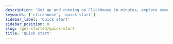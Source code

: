 ```yaml
---
description: 'Get up and running on ClickHouse in minutes, explore some sample data, and build your solution'
keywords: ['clickhouse', 'quick start']
sidebar_label: 'Quick start'
sidebar_position: 0
slug: /get-started/quick-start
title: 'Quick start'
---
```



<div style={{
    display: 'inline-flex',
    flexDirection: 'column',
    width: '100%',
    maxWidth: 'calc(700px + 1rem)'
}}>
    <div style={{
        display: 'flex',
        flexDirection: 'row',
        flexWrap: 'wrap',
        gap: '1rem',
        marginBottom: '1rem',
        width: '100%',
        '@media (max-width: 996px)': {
            flexDirection: 'column'
        }
    }}>
        <div style={{
            flex: '1 1 300px',
            minWidth: '0',
            maxWidth: '100%',
            '@media (max-width: 996px)': {
                width: '100%',
                maxWidth: 'none',
                flex: '1 1 auto'
            }
        }}>
            <Link to="/getting-started/quick-start/cloud" style={{textDecoration: 'none', width: '100%'}}>
            <CardSecondary
                badgeState="success"
                badgeText="recommended"
                description="Get started with ClickHouse Cloud in minutes.
          We'll walk you through creating a ClickHouse service,
          connecting to ClickHouse and adding data to your service via
          CDC, SQL console, local client or file upload.
          "
                icon="cloud"
                infoText="Get started"
                infoUrl="clickhouse.com/docs/getting-started/quick-start/cloud"
                title="Cloud quick start"
                style={{width: '100%', height: '100%'}}
            />
            </Link>
        </div>
        <div style={{
            flex: '1 1 300px',
            minWidth: '0',
            maxWidth: '100%',
            '@media (max-width: 996px)': {
                width: '100%',
                maxWidth: 'none',
                flex: '1 1 auto'
            }
        }}>
            <Link to="/getting-started/quick-start/oss" style={{textDecoration: 'none', width: '100%'}}>
            <CardSecondary
                badgeState="success"
                description="Get started with OSS ClickHouse in minutes. You'll
          learn how to install ClickHouse server and client locally, create a
          table and insert some example data into it, and explore the many ways
          you can get your own data into ClickHouse.
          "
                icon="server"
                infoText="Get started"
                infoUrl="clickhouse.com/docs/getting-started/quick-start/oss"
                title="OSS quick start"
                style={{width: '100%', height: '100%'}}
            />
            </Link>
        </div>
    </div>
    <div style={{
        width: '100%',
        '@media (max-width: 996px)': {
            maxWidth: '100%',
            margin: '0'
        }
    }}>
        <Link to="/cloud/overview" style={{textDecoration: 'none', width: '100%'}}>
          <CardPromotion
              icon="question"
              label="Not sure which to choose? Click here to learn about the differences between Cloud and OSS ClickHouse"
              style={{
                  display: 'flex',
                  flex: '1',
                  width: '100%',
                  minHeight: 'auto',
                  alignItems: 'flex-start',
                  padding: '1rem',
                  boxSizing: 'border-box',
                  cursor: 'pointer'
              }}
          />
        </Link>
    </div>
</div>
